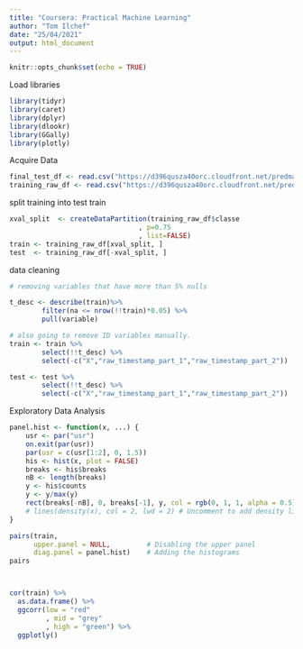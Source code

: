 ```yaml
---
title: "Coursera: Practical Machine Learning"
author: "Tom Ilchef"
date: "25/04/2021"
output: html_document
---
```


```r
knitr::opts_chunk$set(echo = TRUE)
```


Load libraries 
```r
library(tidyr)
library(caret)
library(dplyr)
library(dlookr)
library(GGally)
library(plotly)
```

Acquire Data
```r
final_test_df <- read.csv("https://d396qusza40orc.cloudfront.net/predmachlearn/pml-testing.csv")
training_raw_df <- read.csv("https://d396qusza40orc.cloudfront.net/predmachlearn/pml-training.csv")
```


split training into test train 
```r
xval_split  <- createDataPartition(training_raw_df$classe
                                , p=0.75
                                , list=FALSE)
train <- training_raw_df[xval_split, ]
test  <- training_raw_df[-xval_split, ]
```

data cleaning
```r
# removing variables that have more than 5% nulls

t_desc <- describe(train)%>%
        filter(na <= nrow(!!train)*0.05) %>%
        pull(variable) 

# also going to remove ID variables manually. 
train <- train %>%
        select(!!t_desc) %>%
        select(-c("X","raw_timestamp_part_1","raw_timestamp_part_2"))

test <- test %>%
        select(!!t_desc) %>%
        select(-c("X","raw_timestamp_part_1","raw_timestamp_part_2"))

```

Exploratory Data Analysis
```r
panel.hist <- function(x, ...) {
    usr <- par("usr")
    on.exit(par(usr))
    par(usr = c(usr[1:2], 0, 1.5))
    his <- hist(x, plot = FALSE)
    breaks <- his$breaks
    nB <- length(breaks)
    y <- his$counts
    y <- y/max(y)
    rect(breaks[-nB], 0, breaks[-1], y, col = rgb(0, 1, 1, alpha = 0.5), ...)
    # lines(density(x), col = 2, lwd = 2) # Uncomment to add density lines
}

pairs(train,
      upper.panel = NULL,         # Disabling the upper panel
      diag.panel = panel.hist)    # Adding the histograms
pairs



cor(train) %>% 
  as.data.frame() %>% 
  ggcorr(low = "red"
         , mid = "grey"
         , high = "green") %>%
  ggplotly()
```